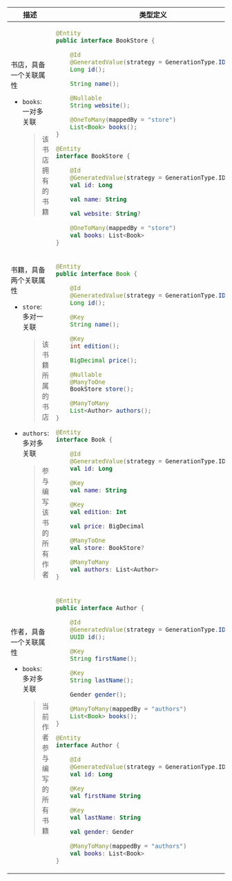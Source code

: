 
<table>
<thead>
<tr>
<th>描述</th>
<th>类型定义</th>
</tr>
</thead>
<tbody>
<tr>
<td>

书店，具备一个关联属性

-   `books`: 一对多关联

    > 该书店拥有的书籍

</td>
<td>
<Tabs groupId="language">
<TabItem value="java" label="Java">

```java
@Entity
public interface BookStore {

    @Id
    @GeneratedValue(strategy = GenerationType.IDENTITY)
    Long id();

    String name();

    @Nullable
    String website();

    @OneToMany(mappedBy = "store")
    List<Book> books();
}
```

</TabItem>
<TabItem value="kotlin" label="Kotlin">

```kotlin
@Entity
interface BookStore {

    @Id
    @GeneratedValue(strategy = GenerationType.IDENTITY)
    val id: Long

    val name: String

    val website: String?

    @OneToMany(mappedBy = "store")
    val books: List<Book>
}
```

</TabItem>
</Tabs>
</td>
</tr>
<tr>
<td>

书籍，具备两个关联属性

-   `store`: 多对一关联

    > 该书籍所属的书店

-   `authors`: 多对多关联
    
    > 参与编写该书的所有作者

</td>
<td>
<Tabs groupId="language">
<TabItem value="java" label="Java">

```java
@Entity
public interface Book {

    @Id
    @GeneratedValue(strategy = GenerationType.IDENTITY)
    Long id();

    @Key
    String name();

    @Key
    int edition();

    BigDecimal price();

    @Nullable
    @ManyToOne
    BookStore store();

    @ManyToMany
    List<Author> authors();
}
```

</TabItem>
<TabItem value="kotlin" label="Kotlin">

```kotlin
@Entity
interface Book {

    @Id
    @GeneratedValue(strategy = GenerationType.IDENTITY)
    val id: Long

    @Key
    val name: String

    @Key
    val edition: Int

    val price: BigDecimal

    @ManyToOne
    val store: BookStore?

    @ManyToMany
    val authors: List<Author>
}
```

</TabItem>
</Tabs>
</td>
</tr>
<tr>
<td>

作者，具备一个关联属性

-   `books`: 多对多关联
    
    > 当前作者参与编写的所有书籍

</td>
<td>
<Tabs groupId="language">
<TabItem value="java" label="Java">

```java
@Entity
public interface Author {

    @Id
    @GeneratedValue(strategy = GenerationType.IDENTITY)
    UUID id();

    @Key
    String firstName();

    @Key
    String lastName();

    Gender gender();

    @ManyToMany(mappedBy = "authors")
    List<Book> books();
}
```

</TabItem>
<TabItem value="kotlin" label="Kotlin">

```kotlin
@Entity
interface Author {

    @Id
    @GeneratedValue(strategy = GenerationType.IDENTITY)
    val id: Long

    @Key
    val firstName String

    @Key
    val lastName: String

    val gender: Gender

    @ManyToMany(mappedBy = "authors")
    val books: List<Book>
}
```

</TabItem>
</Tabs>
</td>
</tr>
</tbody>
</table>